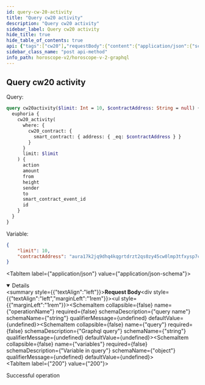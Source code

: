 ```yaml
---
id: query-cw-20-activity
title: "Query cw20 activity"
description: "Query cw20 activity"
sidebar_label: Query cw20 activity
hide_title: true
hide_table_of_contents: true
api: {"tags":["cw20"],"requestBody":{"content":{"application/json":{"schema":{"type":"object","properties":{"operationName":{"type":"string","example":"cw20activity","description":"query name"},"query":{"type":"string","example":"query cw20activity($limit: Int = 10, $contractAddress: String = null) { euphoria { cw20_activity(where: {cw20_contract: {smart_contract: {address: {_eq: $contractAddress}}}}, limit: $limit) { action amount from height sender to smart_contract_event_id id } } }","description":"Graphql query"},"variables":{"type":"object","description":"Variable in query","example":{"limit":10,"contractAddress":"aura17k2jq9dhq4kqgrtdrzt2qs0zy45cw0lmp3tfxysp7cwh5nxfg24st7ndc8"}}}}}}},"responses":{"200":{"description":"Successful operation"}},"description":"Query cw20 activity","method":"post","path":"/api/v1/graphiql","servers":[{"url":"https://indexer-v2.staging.aurascan.io"},{"url":"https://indexer-v2.dev.aurascan.io"}],"jsonRequestBodyExample":{"operationName":"cw20activity","query":"query cw20activity($limit: Int = 10, $contractAddress: String = null) { euphoria { cw20_activity(where: {cw20_contract: {smart_contract: {address: {_eq: $contractAddress}}}}, limit: $limit) { action amount from height sender to smart_contract_event_id id } } }","variables":{"limit":10,"contractAddress":"aura17k2jq9dhq4kqgrtdrzt2qs0zy45cw0lmp3tfxysp7cwh5nxfg24st7ndc8"}},"info":{"title":"Horoscope v2 graphql","version":"1.0.0"},"postman":{"name":"Query cw20 activity","description":{"type":"text/plain"},"url":{"path":["api","v1","graphiql"],"host":["{{baseUrl}}"],"query":[],"variable":[]},"header":[{"key":"Content-Type","value":"application/json"}],"method":"POST","body":{"mode":"raw","raw":"\"\"","options":{"raw":{"language":"json"}}}}}
sidebar_class_name: "post api-method"
info_path: horoscope-v2/horoscope-v-2-graphql
---
```



## Query cw20 activity

Query: 
```graphql
query cw20activity($limit: Int = 10, $contractAddress: String = null) {
  euphoria {
    cw20_activity(
      where: {
        cw20_contract: {
          smart_contract: { address: { _eq: $contractAddress } }
        }
      }
      limit: $limit
    ) {
      action
      amount
      from
      height
      sender
      to
      smart_contract_event_id
      id
    }
  }
}
```
Variable:
```json
{
    "limit": 10,
    "contractAddress": "aura17k2jq9dhq4kqgrtdrzt2qs0zy45cw0lmp3tfxysp7cwh5nxfg24st7ndc8"
}
```

<MimeTabs><TabItem label={"application/json"} value={"application/json-schema"}><details style={{}} data-collapsed={false} open={true}><summary style={{"textAlign":"left"}}><strong>Request Body</strong></summary><div style={{"textAlign":"left","marginLeft":"1rem"}}></div><ul style={{"marginLeft":"1rem"}}><SchemaItem collapsible={false} name={"operationName"} required={false} schemaDescription={"query name"} schemaName={"string"} qualifierMessage={undefined} defaultValue={undefined}></SchemaItem><SchemaItem collapsible={false} name={"query"} required={false} schemaDescription={"Graphql query"} schemaName={"string"} qualifierMessage={undefined} defaultValue={undefined}></SchemaItem><SchemaItem collapsible={false} name={"variables"} required={false} schemaDescription={"Variable in query"} schemaName={"object"} qualifierMessage={undefined} defaultValue={undefined}></SchemaItem></ul></details></TabItem></MimeTabs><div><ApiTabs><TabItem label={"200"} value={"200"}><div>

Successful operation

</div><div></div></TabItem></ApiTabs></div>
      